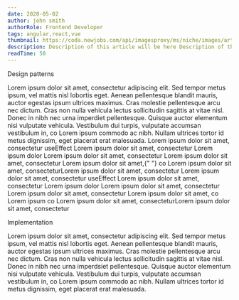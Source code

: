 ```yaml
---
date: 2020-05-02
author: john smith
authorRole: Frontend Developer
tags: angular,react,vue
thumbnail: https://coda.newjobs.com/api/imagesproxy/ms/niche/images/articles/Mack/javascript.jpg
description: Description of this article will be here Description of this article will be here Description of this article will be here Description of this article will be here Description of this article will be here
readTime: 50
---
```


<ArticleSectionTitle>Design patterns</ArticleSectionTitle>

<ArticleSpace />

<ArticleSectionText>
  Lorem ipsum dolor sit amet, consectetur adipiscing elit. Sed tempor metus
  ipsum, vel mattis nisl lobortis eget. Aenean pellentesque blandit mauris,
  auctor egestas ipsum ultrices maximus. Cras molestie pellentesque arcu nec
  dictum. Cras non nulla vehicula lectus sollicitudin sagittis at vitae nisl.
  Donec in nibh nec urna imperdiet pellentesque. Quisque auctor elementum nisi
  vulputate vehicula. Vestibulum dui turpis, vulputate accumsan vestibulum in,
  <ArticleSectionLink>co Lorem ipsum</ArticleSectionLink>
  commodo ac nibh. Nullam ultrices tortor id metus dignissim, eget placerat erat
  malesuada.
</ArticleSectionText>

<ArticleSpace />

<ArticleSectionText>
  Lorem ipsum dolor sit amet, consectetur useEffect Lorem ipsum dolor sit amet,
  consectetur Lorem ipsum dolor Lorem ipsum dolor sit amet, consectetur Lorem
  ipsum dolor sit amet, consectetur Lorem ipsum dolor sit amet,{" "}
  <ArticleSectionLink>co Lorem ipsum</ArticleSectionLink>
  dolor sit amet, consecteturLorem ipsum dolor sit amet, consectetur
</ArticleSectionText>

<ArticleSpace />

<ArticleSectionText>
  Lorem ipsum dolor sit amet, consectetur useEffect Lorem ipsum dolor sit amet,
  consectetur Lorem ipsum dolor Lorem ipsum dolor sit amet, consectetur Lorem
  ipsum dolor sit amet, consectetur Lorem ipsum dolor sit amet, co Lorem ipsum
  <ArticleSectionLink>co Lorem ipsum</ArticleSectionLink>
  dolor sit amet, consecteturLorem ipsum dolor sit amet, consectetur
</ArticleSectionText>

<ArticleSpace distance="48px" />

<ArticleSectionTitle>Implementation</ArticleSectionTitle>

<ArticleSpace />

<ArticleSectionText>
  Lorem ipsum dolor sit amet, consectetur adipiscing elit. Sed tempor metus
  ipsum, vel mattis nisl lobortis eget. Aenean pellentesque blandit mauris,
  auctor egestas ipsum ultrices maximus. Cras molestie pellentesque arcu nec
  dictum. Cras non nulla vehicula lectus sollicitudin sagittis at vitae nisl.
  Donec in nibh nec urna imperdsiet pellentesque. Quisque auctor elementum nisi
  vulputate vehicula. Vestibulum dui turpis, vulputate accumsan vestibulum in,
  <ArticleSectionLink>co Lorem ipsum</ArticleSectionLink>
  commodo ac nibh. Nullam ultrices tortor id metus dignissim, eget placerat erat
  malesuada.
</ArticleSectionText>

<ArticleCode>
  <deckgo-highlight-code  
    src="https://raw.githubusercontent.com/polubis/ProjectManagementApp/master/src/consts.ts"    
  >
  </deckgo-highlight-code>
</ArticleCode>
